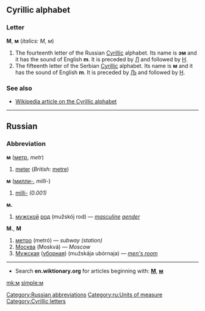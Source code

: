 {{see|м.|М|М.}}

==Cyrillic alphabet==
===Letter===
'''М''', '''м''' (''italics: М, м'')

#The fourteenth letter of the Russian [[Cyrillic]] alphabet. Its name is '''эм''' {{IPAchar|(ɛm)}} and it has the sound of English '''m'''. It is preceded by [[л|Л]] and followed by [[н|Н]].
#The fifteenth letter of the Serbian [[Cyrillic]] alphabet. Its name is '''м''' and it has the sound of English '''m'''. It is preceded by [[љ|Љ]] and followed by [[н|Н]].

===See also===
*[[w:Cyrillic alphabet|Wikipedia article on the Cyrillic alphabet]]


----

==Russian==
===Abbreviation===
'''м''' ([[метр]], ''metr'')

# [[meter]] (''British:'' [[metre]])

'''м''' ([[милли-]], ''milli-'')

# [[milli-]] ''(0.001)''

'''м.'''
#[[мужской]] [[род]] (mužskój rod) — ''[[masculine]] [[gender]]''

'''М.''', '''М'''
#[[метро]] (metró) — ''subway (station)''
#[[Москва]] (Moskvá) — ''Moscow''
#[[Мужская]] ([[уборная]]) (mužskája ubórnaja) — ''[[men's room]]''

[[Category:Russian abbreviations]]
[[Category:ru:Units of measure]]


----

*Search '''en.wiktionary.org''' for articles beginning with: '''[http://en.wiktionary.org/w/index.php?title=Special%3AAllpages&from=%D0%9C&namespace=0 М]''', '''[http://en.wiktionary.org/w/index.php?title=Special%3AAllpages&from=%D0%BC&namespace=0 м]'''

[[Category:Cyrillic letters]]

[[mk:м]]
[[simple:м]]